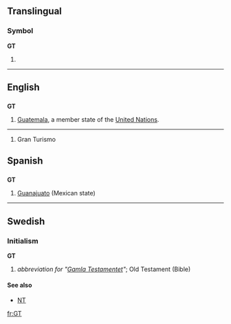 {{see|Gt|.gt}}
==Translingual==
===Symbol===
'''GT'''
# {{SI-unit|giga|tesla|[[magnetic flux density]]}}

----

==English==
==={{abbreviation}}===
'''GT'''
#[[Guatemala]], a member state of the [[United Nations]].
----
# Gran Turismo

==Spanish==

==={{abbreviation}}===
'''GT'''

# [[Guanajuato]] (Mexican state)

----

==Swedish==

===Initialism===
'''GT'''

# ''abbreviation for "[[Gamla Testamentet]]"''; Old Testament (Bible)

====See also====
*[[NT]]

[[fr:GT]]